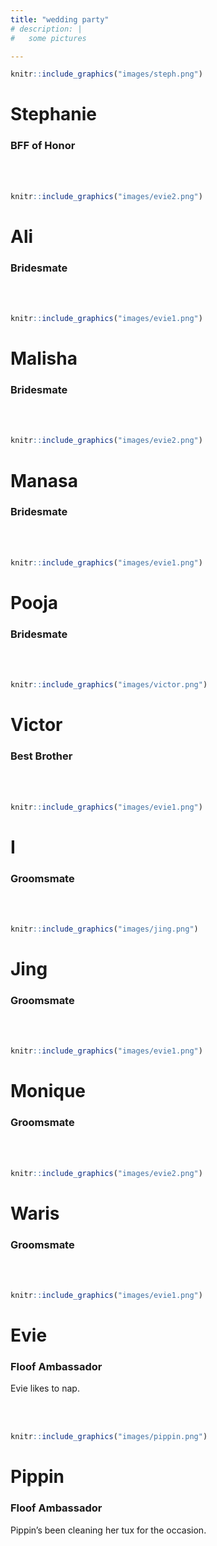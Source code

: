 ```yaml
---
title: "wedding party"
# description: |
#   some pictures

---
```




::: {.floatting}

```r
knitr::include_graphics("images/steph.png")
```
# Stephanie
### BFF of Honor

:::



<br>
<br>

::: {.floatting}

```r
knitr::include_graphics("images/evie2.png")
```

# Ali
### Bridesmate

:::



<br>
<br>

::: {.floatting}

```r
knitr::include_graphics("images/evie1.png")
```

# Malisha
### Bridesmate

:::



<br>
<br>

::: {.floatting}

```r
knitr::include_graphics("images/evie2.png")
```

# Manasa
### Bridesmate

:::



<br>
<br>

::: {.floatting}

```r
knitr::include_graphics("images/evie1.png")
```

# Pooja
### Bridesmate

:::



<br>
<br>

::: {.floatting}

```r
knitr::include_graphics("images/victor.png")
```

# Victor
### Best Brother

:::


<br>
<br>

::: {.floatting}

```r
knitr::include_graphics("images/evie1.png")
```

# I
### Groomsmate

:::



<br>
<br>

::: {.floatting}

```r
knitr::include_graphics("images/jing.png")
```

# Jing
### Groomsmate

:::



<br>
<br>

::: {.floatting}

```r
knitr::include_graphics("images/evie1.png")
```

# Monique
### Groomsmate

:::



<br>
<br>

::: {.floatting}

```r
knitr::include_graphics("images/evie2.png")
```

# Waris
### Groomsmate

:::



<br>
<br>

::: {.floatting}

```r
knitr::include_graphics("images/evie1.png")
```
# Evie
### Floof Ambassador
Evie likes to nap.
:::



<br>
<br>

::: {.floatting}

```r
knitr::include_graphics("images/pippin.png")
```
# Pippin
### Floof Ambassador
Pippin's been cleaning her tux for the occasion. 
:::